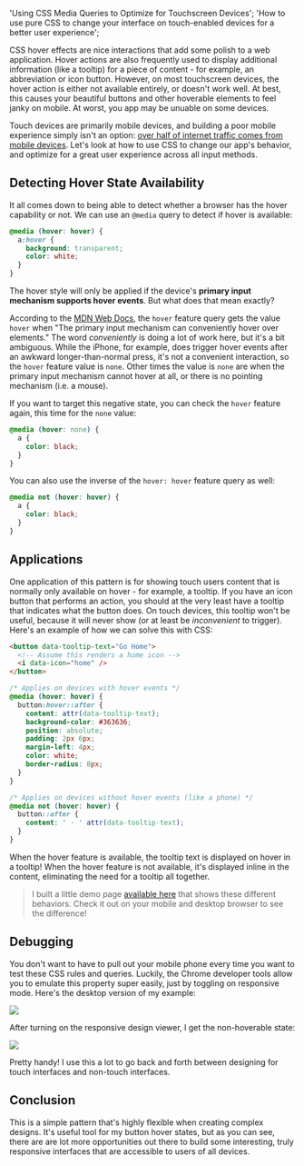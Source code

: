   'Using CSS Media Queries to Optimize for Touchscreen Devices';
  'How to use pure CSS to change your interface on touch-enabled devices for a better user experience';

CSS hover effects are nice interactions that add some polish to a web application.
Hover actions are also frequently used to display additional information (like a tooltip)
for a piece of content - for example, an abbreviation or icon button. However, on most
touchscreen devices, the hover action is either not available
entirely, or doesn't work well. At best, this causes
your beautiful buttons and other hoverable elements to feel janky on mobile. At worst,
you app may be unuable on some devices.

Touch devices are primarily mobile devices, and building a poor mobile
experience simply isn't an option: [over half of internet traffic comes from mobile
devices](https://www.consumeraffairs.com/cell_phones/cell-phone-statistics.html#mobile-shopping).
Let's look at how to use CSS to change our app's behavior, and optimize for a great
user experience across all input methods.

## Detecting Hover State Availability

It all comes down to being able to detect whether a browser has the hover capability
or not. We can use an `@media` query to detect if hover is available:

```css
@media (hover: hover) {
  a:hover {
    background: transparent;
    color: white;
  }
}
```

The hover style will only be applied if the device's **primary input mechanism
supports hover events**. But what does that mean exactly?

According to the [MDN Web Docs](https://developer.mozilla.org/en-US/docs/Web/CSS/@media/hover),
the `hover` feature query gets the value `hover` when "The primary input mechanism can conveniently
hover over elements." The word _conveniently_ is doing a lot of work here, but it's a bit
ambiguous. While the iPhone, for example, does trigger hover events after an awkward
longer-than-normal press, it's not a convenient interaction, so the `hover` feature value
is `none`. Other times the value is `none` are when
the primary input mechanism cannot hover at all, or there is no pointing mechanism (i.e. a mouse).

If you want to target this negative state, you can check the `hover` feature again, this time for the
`none` value:

```css
@media (hover: none) {
  a {
    color: black;
  }
}
```

You can also use the inverse of the `hover: hover` feature query as well:

```css
@media not (hover: hover) {
  a {
    color: black;
  }
}
```

## Applications

One application of this pattern is for showing touch users content that is normally
only available on hover - for example, a tooltip. If you have an icon button
that performs an action, you should at the very least have a tooltip that indicates
what the button does. On touch devices, this tooltip won't be useful, because it will never
show (or at least be _inconvenient_ to trigger). Here's an example of how we can solve this with CSS:

```html
<button data-tooltip-text="Go Home">
  <!-- Assume this renders a home icon -->
  <i data-icon="home" />
</button>
```

```css
/* Applies on devices with hover events */
@media (hover: hover) {
  button:hover::after {
    content: attr(data-tooltip-text);
    background-color: #363636;
    position: absolute;
    padding: 2px 6px;
    margin-left: 4px;
    color: white;
    border-radius: 8px;
  }
}

/* Applies on devices without hover events (like a phone) */
@media not (hover: hover) {
  button::after {
    content: ' · ' attr(data-tooltip-text);
  }
}
```

When the hover feature is available, the tooltip text is displayed on hover in a tooltip!
When the hover feature is not available, it's displayed inline in the content, eliminating
the need for a tooltip all together.

> I built a little demo page [available here](/demo/touchscreen-css) that shows these
> different behaviors. Check it out on your mobile and desktop browser to see the
> difference!

## Debugging

You don't want to have to pull out your mobile phone every time you want to test
these CSS rules and queries. Luckily, the Chrome developer tools allow you to emulate this property
super easily, just by toggling on responsive mode. Here's the desktop version
of my example:

![](css-touch-devices:icons-desktop.png)

After turning on the responsive design viewer, I get the non-hoverable state:

![](css-touch-devices:icons-mobile.png)

Pretty handy! I use this a lot to go back and forth between designing for touch
interfaces and non-touch interfaces.

## Conclusion

This is a simple pattern that's highly flexible when creating complex designs.
It's useful tool for my button hover states, but as you can see, there are are lot more
opportunities out there to build some interesting, truly responsive interfaces that
are accessible to users of all devices.
